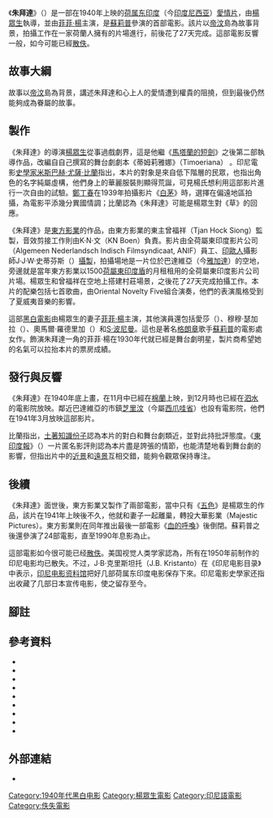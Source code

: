 {{Infobox film
| name           = 朱拜達<br/>Zoebaida
| image          = Zoebaida ad.jpg
| image_size     = 
| border         = 
| alt            = 
| caption        = 在[[棉蘭|棉蘭]]一份報刊上刊登，宣傳本片的廣告；下方是電影《[[泰山得子|泰山得子]]》的廣告
| director       = [[楊眾生|楊眾生]]
| producer       = 曾福祥
| screenplay     = 
| based_on       = {{based on|蒂姆莉雅娜|楊眾生}}
| narrator       = 
| starring       =[[菲菲·楊|菲菲·楊]]
| music          = 
| cinematography = J·J·W·史蒂芬斯
| editing        = 
| studio         = [[東方影業_(荷屬東印度)|東方影業]]
| distributor    = 
| released       = {{Film date|df=yes|1940|||荷屬東印度}}
| runtime        = 
| country        = {{flag|Dutch East Indies}}
| language       = [[印尼語|印尼語]]
| budget         = 
| gross          = 
}}
《'''朱拜達'''》（{{lang-id|''Zoebaida''}}）是一部在1940年上映的[[荷属东印度|荷属东印度]]（今[[印度尼西亚|印度尼西亚]]）[[愛情片|愛情片]]，由[[楊眾生|楊眾生]]執導，並由[[菲菲·楊|菲菲·楊]]主演，是[[蘇莉普|蘇莉普]]參演的首部電影。該片以[[帝汶|帝汶]]島為故事背景，拍攝工作在一家荷蘭人擁有的片場進行，前後花了27天完成。這部電影反響一般，如今可能已經[[散失電影|散佚]]。

== 故事大綱 ==
故事以[[帝汶|帝汶]]島為背景，講述朱拜達和心上人的愛情遭到權貴的阻撓，但到最後仍然能夠成為眷屬的故事{{sfn|Biran|2009|p=254}}{{sfn|De Indische courant 1940, Sampoerna}}。

==製作==
《朱拜達》的導演[[楊眾生|楊眾生]]從事過戲劇界，這是他繼《[[馬塔蘭的短劍|馬塔蘭的短劍]]》之後第二部執導作品{{sfn|Biran|2009|p=228}}，改編自自己撰寫的舞台劇劇本《蒂姆莉雅娜》（Timoeriana） {{sfn|Biran|2009|p=253}}。印尼電影[[歷史學家|史學家]][[米斯巴赫·尤薩·比蘭|米斯巴赫·尤薩·比蘭]]指出，本片的對象是來自低下階層的民眾{{sfn|Biran|2009|p=248}}，也指出角色的名字純屬虛構，他們身上的華麗服裝則顯得荒誕，可見楊氏想利用這部影片進行一次自由的試驗{{sfn|Biran|2009|p=254}}。[[鄭丁春|鄭丁春]]在1939年拍攝影片《[[白茅_(電影)|白茅]]》時，選擇在偏遠地區拍攝，為電影平添幾分異國情調；比蘭認為《朱拜達》可能是楊眾生對《草》的回應{{sfn|Biran|2009|p=260}}。

《朱拜達》是[[東方影業_(荷屬東印度)|東方影業]]的作品，由東方影業的東主曾福祥（Tjan Hock Siong）監製，音效剪接工作則由K·N·文（KN Boen）負責{{sfn|Filmindonesia.or.id, Kredit Zoebaida}}。影片由全荷屬東印度影片公司（Algemeen Nederlandsch Indisch Filmsyndicaat, ANIF）員工、[[印歐人_(印尼)|印歐人]]攝影師J·J·W·史蒂芬斯（{{lang|nl|J. J. W. Steffens}}）[[電影攝影|攝製]]，拍攝場地是一片位於巴達維亞（今[[雅加達|雅加達]]）的空地，旁邊就是當年東方影業以1500[[荷屬東印度盾|荷屬東印度盾]]的月租租用的全荷屬東印度影片公司片場。楊眾生和曾福祥在空地上搭建村莊場景，之後花了27天完成拍攝工作{{sfn|Biran|2009|p=228}}。本片的配樂包括七首歌曲，由Oriental Novelty Five組合演奏，他們的表演風格受到了夏威夷音樂的影響{{sfn|Filmindonesia.or.id, Zoebaida}}。

這部[[黑白電影|黑白電影]]由楊眾生的妻子[[菲菲·楊|菲菲·楊]]主演，其他演員還包括愛莎（{{lang|nl|Aisah}}）、穆穆·瑟加拉（{{lang|id|Moemoe Segara}}）、奧馬爾·羅德里加（{{lang|id|Omar Rodriga}}）和[[S·波尼曼|S·波尼曼]]{{sfn|Filmindonesia.or.id, Kredit Zoebaida}}。這也是著名[[格朗章|格朗章]]歌手[[蘇莉普|蘇莉普]]的電影處女作{{sfn|JCG, Soerip, Miss}}。飾演朱拜達一角的菲菲·楊在1930年代就已經是舞台劇明星，製片商希望她的名氣可以拉抬本片的票房成績{{sfn|Biran|2009|p=250}}。

==發行與反響==
《朱拜達》在1940年底上畫{{sfn|Biran|2009|p=228}}，在11月中已經在[[棉蘭|棉蘭]]上映{{sfn|De Sumatra Post 1940, (untitled)}}，到12月時也已經在[[泗水_(印尼)|泗水]]的電影院放映{{sfn|De Indische courant 1940, Sampoerna}}。鄰近巴達維亞的市鎮[[芝里汶|芝里汶]]（今屬[[西爪哇省|西爪哇省]]）也設有電影院，他們在1941年3月放映這部影片{{sfn|Bataviaasch Nieuwsblad 1941, (untitled)}}。

比蘭指出，[[印度尼西亞原住民|土著]][[知識階層|知識份子]]認為本片的對白和舞台劇類近，並對此持批評態度{{sfn|Biran|2009|p=254}}。《[[東印度報|東印度報]]》（{{lang|nl|''De Indische Courant''}}）一片匿名影評則認為本片盡是誇張的情節，也能清楚地看到舞台劇的影響，但指出片中的[[近景|近景]]和[[遠景|遠景]]互相交錯，能夠令觀眾保持專注{{sfn|De Indische courant 1940, Sampoerna}}。

== 後續 ==
《朱拜達》面世後，東方影業又製作了兩部電影，當中只有《[[五色_(電影)|五色]]》是楊眾生的作品，該片在1941年上映後不久，他就和妻子一起離巢，轉投大華影業（Majestic Pictures）。東方影業則在同年推出最後一部電影《[[血的呼喚|血的呼喚]]》後倒閉{{sfn|Biran|2009|p=229}}。蘇莉普之後還參演了24部電影，直至1990年息影為止{{sfn|JCG, Soerip, Miss}}{{sfn|Filmindonesia.or.id, Soerip}}。

這部電影如今很可能已经[[散失电影|散佚]]。美国视觉人类学家{{en-link|卡尔·G·海德|Karl G. Heider}}認為，所有在1950年前制作的印尼电影均已散失{{Sfn|Heider|1991|p=14}}。不过，J·B·克里斯坦托（J.B. Kristanto）在《印尼电影目录》中表示，[[印尼電影資料館|印尼电影资料馆]]把好几部荷属东印度电影保存下來。印尼電影史學家{{en-link|米斯巴赫·尤薩·比蘭|Misbach Yusa Biran}}还指出{{en-link|荷兰政府新闻处|Netherlands Government Information Service}}收藏了几部日本宣传电影，使之留存至今{{Sfn|Biran|2009|p=351}}。

== 腳註 ==
{{reflist|30em}}

== 參考資料 ==
{{refbegin|40em}}
* {{cite book
  | title = Sejarah Film 1900–1950: Bikin Film di Jawa
  | language = id
  | last = Biran
  | first = Misbach Yusa
  | location = Jakarta
  | publisher = Komunitas Bamboo working with the Jakarta Art Council
  | year = 2009
  | isbn = 978-979-3731-58-2
  | ref = harv
  }}
* {{cite web
 |title       = Filmografi Soerip
 |language    = id
 |url         = http://filmindonesia.or.id/movie/name/nmp4bc304244f2ef_soerip/filmography
 |work        = filmindonesia.or.id
 |publisher   = Konfiden Foundation
 |location    = Jakarta
 |accessdate  = 2013-03-30
 |archiveurl  = https://www.webcitation.org/6FVRSMxpH?url=http://filmindonesia.or.id/movie/name/nmp4bc304244f2ef_soerip/filmography
 |archivedate = 2013-03-30
 |ref         = {{sfnRef|Filmindonesia.or.id, Soerip}}
 |deadurl     = yes
}}
*{{cite book
 |url=http://books.google.ca/books?id=m4DVrBo91lEC
 |title=Indonesian Cinema: National Culture on Screen
 |isbn=978-0-8248-1367-3
 |author1=Heider
 |first1=Karl G
 |year=1991
 |publisher=University of Hawaii Press
 |location=Honolulu
 |ref=harv
 |access-date=2016-07-13
 |archive-date=2017-04-10
 |archive-url=https://web.archive.org/web/20170410214709/https://books.google.ca/books?id=m4DVrBo91lEC
 |dead-url=no
 }}
* {{cite web
 |title       = Kredit Zoebaida
 |language    = id
 |url         = http://filmindonesia.or.id/movie/title/lf-z008-40-792367_zoebaida/credit
 |work        = filmindonesia.or.id
 |publisher   = Konfiden Foundation
 |location    = Jakarta
 |accessdate  = 2012-07-25
 |archiveurl  = https://www.webcitation.org/6FVNePK4C?url=http://filmindonesia.or.id/movie/title/lf-z008-40-792367_zoebaida/credit
 |archivedate = 2013-03-30
 |ref         = {{sfnRef|Filmindonesia.or.id, Kredit Zoebaida}}
 |deadurl     = yes
}}
*{{cite news
 |title=Sampoerna: 'Zoebaida'
 |language=nl
 |url=http://kranten.kb.nl/view/article/id/ddd%3A011176396%3Ampeg21%3Ap002%3Aa0069
 |work=De Indische courant
 |accessdate=2013-03-30
 |publisher=Kolff & Co
 |date=1940-12-21
 |location=Surabaya
 |ref={{sfnRef|De Indische courant 1940, Sampoerna}}
 |page=2
 }}{{Dead link}}
*{{cite web
 |title       = Soerip, Miss
 |language    = id
 |url         = http://www.jakarta.go.id/web/encyclopedia/detail/2883/Soerip-Miss
 |work        = Encyclopedia of Jakarta
 |publisher   = Jakarta City Government
 |ref         = {{sfnRef|JCG, Soerip, Miss}}
 |accessdate  = 2013-03-30
 |archiveurl  = https://www.webcitation.org/6FVRE6OQN?url=http://www.jakarta.go.id/web/encyclopedia/detail/2883/Soerip-Miss
 |archivedate = 2013-03-30
 |deadurl     = yes
}}
*{{cite news
 |title=(untitled)
 |language=nl
 |url=http://kranten.kb.nl/view/article/id/ddd%3A011177728%3Ampeg21%3Ap010%3Aa0078
 |work=De Sumatra Post
 |accessdate=2013-03-30
 |date=1940-11-11
 |location=Medan
 |ref={{sfnRef|De Sumatra Post 1940, (untitled)}}
 |page=10
 }}{{Dead link}}
*{{cite news
 |title=(untitled)
 |language=nl
 |url=http://kranten.kb.nl/view/article/id/ddd%3A011221707%3Ampeg21%3Ap012%3Aa0097
 |work=Bataviaasch Nieuwsblad
 |accessdate=2013-03-30
 |publisher=Kolff & Co
 |date=1941-03-27
 |location=Batavia
 |ref={{sfnRef|Bataviaasch Nieuwsblad 1941, (untitled)}}
 |page=12
 }}{{Dead link}}
* {{cite web
 |title       = Zoebaida
 |language    = id
 |url         = http://filmindonesia.or.id/movie/title/lf-z008-40-792367_zoebaida
 |work        = filmindonesia.or.id
 |publisher   = Konfiden Foundation
 |location    = Jakarta
 |accessdate  = 2012-07-25
 |archiveurl  = https://www.webcitation.org/69QFzlQnC?url=http://filmindonesia.or.id/movie/title/lf-z008-40-792367_zoebaida
 |archivedate = 2012-07-25
 |ref         = {{sfnRef|Filmindonesia.or.id, Zoebaida}}
 |deadurl     = yes
}}
{{refend}}

== 外部連結 ==
*{{IMDb title|1852182|朱拜達}}

[[Category:1940年代黑白电影|Category:1940年代黑白电影]]
[[Category:楊眾生電影|Category:楊眾生電影]]
[[Category:印尼語電影|Category:印尼語電影]]
[[Category:佚失電影|Category:佚失電影]]